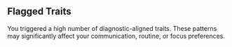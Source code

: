 ## Flagged Traits

You triggered a high number of diagnostic-aligned traits. These patterns may significantly affect your communication, routine, or focus preferences.
